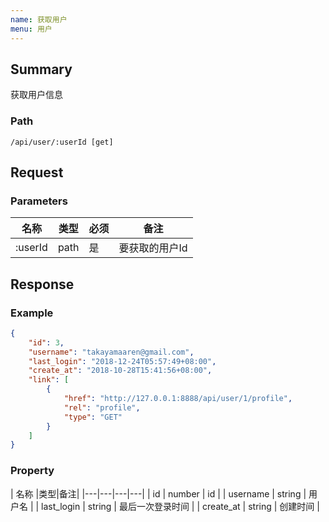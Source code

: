 ```yaml
---
name: 获取用户
menu: 用户
---
```


## Summary
获取用户信息  

### Path
`/api/user/:userId [get]`

## Request

### Parameters

| 名称 |类型|必须|备注|
|---|---|---|---|
| :userId | path | 是 | 要获取的用户Id |

## Response

### Example
```json
{
    "id": 3,
    "username": "takayamaaren@gmail.com",
    "last_login": "2018-12-24T05:57:49+08:00",
    "create_at": "2018-10-28T15:41:56+08:00",
    "link": [
        {
            "href": "http://127.0.0.1:8888/api/user/1/profile",
            "rel": "profile",
            "type": "GET"
        }
    ]
}
```

### Property
| 名称 |类型|备注|
|---|---|---|---|
| id | number |  id |
| username | string |  用户名 |
| last_login | string |  最后一次登录时间 |
| create_at | string | 创建时间 |

